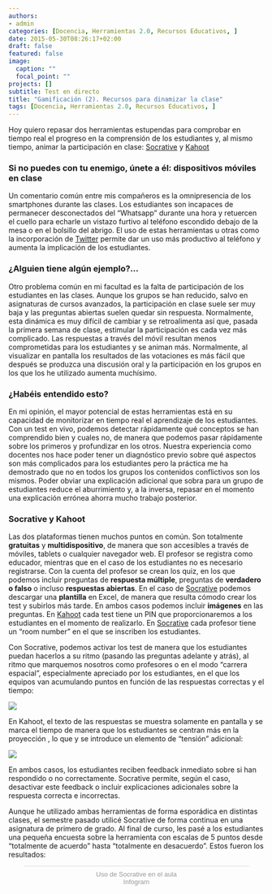 ```yaml
---
authors:
- admin
categories: [Docencia, Herramientas 2.0, Recursos Educativos, ]
date: 2015-05-30T08:26:17+02:00
draft: false
featured: false
image:
  caption: ""
  focal_point: ""
projects: []
subtitle: Test en directo
title: "Gamificación (2). Recursos para dinamizar la clase"
tags: [Docencia, Herramientas 2.0, Recursos Educativos, ]
---
```


Hoy quiero repasar dos herramientas estupendas para comprobar en tiempo real el progreso en la comprensión de los estudiantes y, al mismo tiempo, animar la participación en clase: [Socrative](http://www.socrative.com/) y [Kahoot](https://kahoot.it/#/)

### Si no puedes con tu enemigo, únete a él: dispositivos móviles en clase

Un comentario común entre mis compañeros es la omnipresencia de los smartphones durante las clases. Los estudiantes son incapaces de permanecer desconectados del "Whatsapp" durante una hora y retuercen el cuello para echarle un vistazo furtivo al teléfono escondido debajo de la mesa o en el bolsillo del abrigo. El uso de estas herramientas  u otras como la incorporación de [Twitter](https://twitter.com/) permite dar un uso más productivo al teléfono y aumenta la implicación de los estudiantes.

### ¿Alguien tiene algún ejemplo?...

Otro problema común en mi facultad es la falta de participación de los estudiantes en las clases. Aunque los grupos se han reducido, salvo en asignaturas de cursos avanzados, la participación en clase suele ser muy baja y las preguntas abiertas suelen quedar sin respuesta. Normalmente, esta dinámica es muy difícil de cambiar y se retroalimenta así que, pasada la primera semana de clase, estimular la participación es cada vez más complicado. Las respuestas a través del móvil resultan menos comprometidas para los estudiantes y se animan más. Normalmente, al visualizar en pantalla los resultados de las votaciones es más fácil que después se produzca una discusión oral y la participación en los grupos en los que los he utilizado aumenta muchísimo.

### ¿Habéis entendido esto?

En mi opinión, el mayor potencial de estas herramientas está en su capacidad de monitorizar en tiempo real el aprendizaje de los estudiantes. Con un test en vivo, podemos detectar rápidamente qué conceptos se han comprendido bien y cuales no, de manera que podemos pasar rápidamente sobre los primeros y profundizar en los otros. Nuestra experiencia como docentes nos hace poder tener un diagnóstico previo sobre qué aspectos son más complicados para los estudiantes pero la práctica me ha demostrado que no en todos los grupos los contenidos conflictivos son los mismos. Poder obviar una explicación adicional que sobra para un grupo de estudiantes reduce el aburrimiento y, a la inversa, repasar en el momento una explicación errónea ahorra mucho trabajo posterior.

### Socrative y Kahoot

Las dos plataformas tienen muchos puntos en común. Son totalmente **gratuitas** y **multidispositivo**, de manera que son accesibles a través de móviles, tablets o cualquier navegador web. El profesor se registra como educador, mientras que en el caso de los estudiantes no es necesario registrarse. Con la cuenta del profesor se crean los quiz, en los que podemos incluir preguntas de **respuesta múltiple**, preguntas de **verdadero o falso** o incluso **respuestas abiertas**. En el caso de [Socrative](http://www.socrative.com/) podemos descargar una **plantilla** en Excel, de manera que resulta cómodo crear los test y subirlos más tarde. En ambos casos podemos incluir **imágenes** en las preguntas. En [Kahoot](https://kahoot.it/#/) cada test tiene un PIN que proporcionaremos a los estudiantes en el momento de realizarlo. En [Socrative](http://www.socrative.com/) cada profesor tiene un "room number" en el que se inscriben los estudiantes. 

Con Socrative, podemos activar los test de manera que los estudiantes puedan hacerlos a su ritmo (pasando las preguntas adelante y atrás), al ritmo que marquemos nosotros como profesores o en el modo "carrera espacial", especialmente apreciado por los estudiantes, en el que los equipos van acumulando puntos en función de las respuestas correctas y el tiempo:

![](./socrative.png)

En Kahoot, el texto de las respuestas se muestra solamente en pantalla y se marca el tiempo de manera que los estudiantes se centran más en la proyección , lo que  y se introduce un elemento de "tensión" adicional:

![](./kahoot.jpg)

En ambos casos, los estudiantes reciben feedback inmediato sobre si han respondido o no correctamente. Socrative permite, según el caso, desactivar este feedback o incluir explicaciones adicionales sobre la respuesta correcta e incorrectas.

Aunque he utilizado ambas herramientas de forma esporádica en distintas clases, el semestre pasado utilicé Socrative de forma continua en una asignatura de primero de grado. Al final de curso, les pasé a los estudiantes una pequeña encuesta sobre la herramienta con escalas de 5 puntos desde "totalmente de acuerdo" hasta "totalmente en desacuerdo". Estos fueron los resultados:

<div class="infogram-embed" data-id="uso_de_socrative_en_el_aula" data-type="interactive" data-title="Uso de Socrative en el aula"></div><script>!function(e,t,s,i){var n="InfogramEmbeds",o=e.getElementsByTagName("script")[0],d=/^http:/.test(e.location)?"http:":"https:";if(/^\/{2}/.test(i)&&(i=d+i),window[n]&&window[n].initialized)window[n].process&&window[n].process();else if(!e.getElementById(s)){var r=e.createElement("script");r.async=1,r.id=s,r.src=i,o.parentNode.insertBefore(r,o)}}(document,0,"infogram-async","https://e.infogram.com/js/dist/embed-loader-min.js");</script><div style="padding:8px 0;font-family:Arial!important;font-size:13px!important;line-height:15px!important;text-align:center;border-top:1px solid #dadada;margin:0 30px"><a href="https://infogram.com/uso_de_socrative_en_el_aula" style="color:#989898!important;text-decoration:none!important;" target="_blank">Uso de Socrative en el aula</a><br><a href="https://infogram.com" style="color:#989898!important;text-decoration:none!important;" target="_blank" rel="nofollow">Infogram</a></div>

